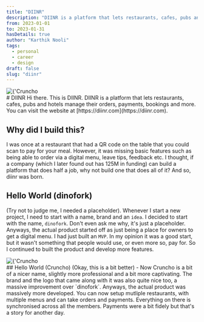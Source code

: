 ```yaml
---
title: "DIINR"
description: "DIINR is a platform that lets restaurants, cafes, pubs and hotels manage their orders, payments, bookings and more."
from: 2023-01-01
to: 2023-01-31
hasDetails: true
author: "Karthik Nooli"
tags:
  - personal
  - career
  - design
draft: false
slug: "diinr"
---
```



<div className='flex flex-col items-center justify-center mb-8'>
<Image src={DiinrLogo} alt={'Cruncho logo'} className="my-5 w-1/2"/>
</div>
# DIINR
Hi there. This is DIINR. DIINR is a platform that lets restaurants, cafes, pubs and hotels manage their orders, payments, bookings and more.
You can visit the website at [https://diinr.com](https://diinr.com).

## Why did I build this?
I was once at a restaurant that had a QR code on the table that you could scan to pay for your meal. However, it was missing basic features such as being able to order via a digital menu, leave tips, feedback etc.
I thought, if a company (which I later found out has 125M in funding) can build a platform that does half a job, why not build one that does all of it? And so, diinr was born.

## Hello World (dinofork)
(Try not to judge me, I needed a placeholder). Whenever I start a new project, I need to start with a name, brand and an `idea`. I decided to start with the name, `dinofork`. Don't even ask me why, it's just a placeholder.
Anyways, the actual product started off as just being a place for owners to get a digital menu. I had just built an `MVP`. In my opinion it was a good start, but it wasn't something that people would use, or even more so, pay for. 
So I continued to built the product and develop more features.


<div className='flex flex-col items-center justify-center '>
<Image src={CrunchoLogo} alt={'Cruncho logo'} className="my-5 w-1/3"/>
</div>
## Hello World (Cruncho) 
(Okay, this is a bit better) - Now Cruncho is a bit of a nicer name, slightly more professional and a bit more captivating.
The brand and the logo that came along with it was also quite nice too, a massive improvement over `dinofork`. Anyways, the actual product was massively more developed.
You can now setup mutliple restaurants, with multiple menus and can take orders and payments. Everything on there is synchronised across all the members.
Payments were a bit fidely but that's a story for another day.